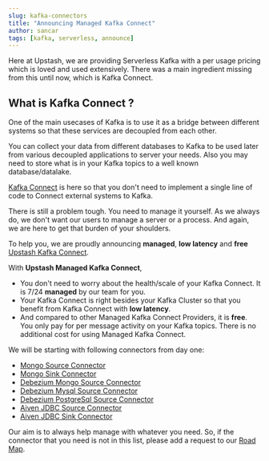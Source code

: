 ```yaml
---
slug: kafka-connectors
title: "Announcing Managed Kafka Connect"
author: sancar
tags: [kafka, serverless, announce]
---
```


Here at Upstash, we are providing Serverless Kafka with a per usage pricing which is loved and used extensively. 
There was a main ingredient missing from this until now, which is Kafka Connect.

## What is Kafka Connect ?

One of the main usecases of Kafka is to use it as a bridge between different systems 
so that these services are decoupled from each other. 

You can collect your data from different databases to Kafka to be used later from various decoupled 
applications to server your needs. 
Also you may need to store what is in your Kafka topics to a well known database/datalake.

[Kafka Connect](https://kafka.apache.org/documentation/#connect) is here so that you don't need to implement
a single line of code to Connect external systems to Kafka.

There is still a problem tough. You need to manage it yourself.
As we always do, we don't want our users to manage a server or a process.
And again, we are here to get that burden of your shoulders. 

To help you, we are proudly announcing **managed**, **low latency** and **free** [Upstash Kafka Connect](https://docs.upstash.com/kafka/connectintro). 

With **Upstash Managed  Kafka Connect**,
- You don't need to worry about the health/scale of your Kafka Connect. It is 7/24 **managed** by our team for you.
- Your Kafka Connect is right besides your Kafka Cluster so that you benefit from Kafka Connect with **low latency**.
- And compared to other Managed Kafka Connect Providers, it is **free**. You only pay for per message activity on your 
Kafka topics. There is no additional cost for using Managed Kafka Connect.

We will be starting with following connectors from day one:

- [Mongo Source Connector](https://docs.upstash.com/kafka/mongosource)
- [Mongo Sink Connector](https://docs.upstash.com/kafka/mongosink)
- [Debezium Mongo Source Connector](https://docs.upstash.com/kafka/debeziummongo)
- [Debezium Mysql Source Connector](https://docs.upstash.com/kafka/debeziummysql)
- [Debezium PostgreSql Source Connector](https://docs.upstash.com/kafka/debeziumpsql)
- [Aiven JDBC Source Connector](https://docs.upstash.com/kafka/aivenjdbcsource)
- [Aiven JDBC Sink Connector](https://docs.upstash.com/kafka/aivenjdbcsink)

Our aim is to always help manage with whatever you need. So, if the connector that you need is not in this list, please add a request to our [Road Map](https://roadmap.upstash.com/).